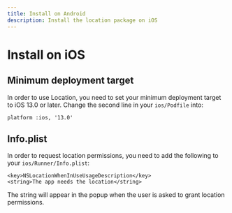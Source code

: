 ```yaml
---
title: Install on Android
description: Install the location package on iOS
---
```


# Install on iOS

## Minimum deployment target

In order to use Location, you need to set your minimum deployment target to iOS 13.0 or later.
Change the second line in your `ios/Podfile` into:

```
platform :ios, '13.0'
```

## Info.plist

In order to request location permissions, you need to add the following to your `ios/Runner/Info.plist`:

```
<key>NSLocationWhenInUseUsageDescription</key>
<string>The app needs the location</string>
```

The string will appear in the popup when the user is asked to grant location permissions.
